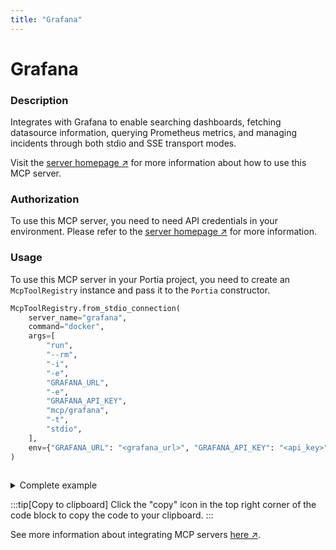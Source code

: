 ```yaml
---
title: "Grafana"
---
```

<!-- WARNING: This file is auto-generated by generate_tool_docs.py. Do not edit manually. -->


# Grafana

### Description

Integrates with Grafana to enable searching dashboards, fetching datasource information, querying Prometheus metrics, and managing incidents through both stdio and SSE transport modes.

Visit the [server homepage ↗](https://github.com/grafana/mcp-grafana) for more information about how to use this MCP server.

### Authorization


To use this MCP server, you need to need API credentials in your environment. Please refer to the [server homepage ↗](https://github.com/grafana/mcp-grafana) for more information.


### Usage

To use this MCP server in your Portia project, you need to create an `McpToolRegistry` instance and pass it to the `Portia` constructor.

```python
McpToolRegistry.from_stdio_connection(
    server_name="grafana",
    command="docker",
    args=[
        "run",
        "--rm",
        "-i",
        "-e",
        "GRAFANA_URL",
        "-e",
        "GRAFANA_API_KEY",
        "mcp/grafana",
        "-t",
        "stdio",
    ],
    env={"GRAFANA_URL": "<grafana_url>", "GRAFANA_API_KEY": "<api_key>"},
)
                    
```

<details>
<summary>Complete example</summary>

Extending the tool set in the `DefaultToolRegistry` with the local MCP server:

```python
from portia import DefaultToolRegistry, McpToolRegistry, Portia, Config

config = Config.from_default()
tool_registry = DefaultToolRegistry(config) +  McpToolRegistry.from_stdio_connection(
    server_name="grafana",
    command="docker",
    args=[
        "run",
        "--rm",
        "-i",
        "-e",
        "GRAFANA_URL",
        "-e",
        "GRAFANA_API_KEY",
        "mcp/grafana",
        "-t",
        "stdio",
    ],
    env={"GRAFANA_URL": "<grafana_url>", "GRAFANA_API_KEY": "<api_key>"},
)
                    

portia = Portia(config=config, tools=tool_registry)
```

</details>

:::tip[Copy to clipboard]
Click the "copy" icon in the top right corner of the code block to copy the code to your clipboard.
:::

See more information about integrating MCP servers [here ↗](/mcp-servers).

